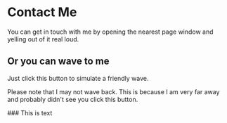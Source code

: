 
# Contact Me

You can get in touch with me by opening the nearest page window and yelling out of it real loud.

## Or you can wave to me

Just click this button to simulate a friendly wave.

<Wave />

Please note that I may not wave back. This is because I am very far away and probably didn't see you click this button.

<div style={{background: 'red'}}>
  ### This is text
</div>
